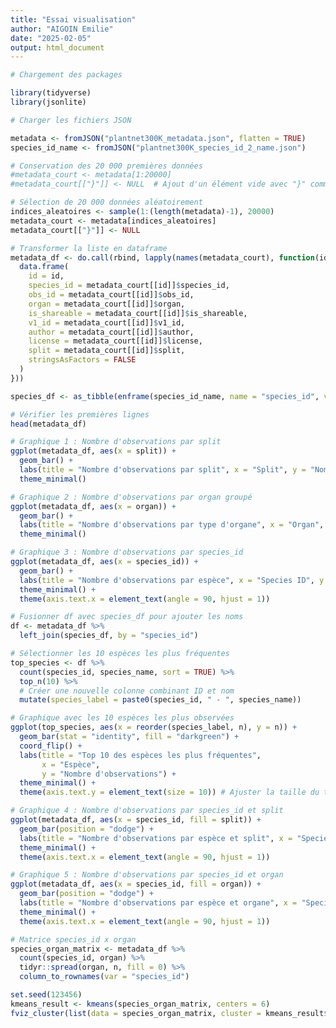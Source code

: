```yaml
---
title: "Essai visualisation"
author: "AIGOIN Emilie"
date: "2025-02-05"
output: html_document
---
```


```r

# Chargement des packages

library(tidyverse)
library(jsonlite)

```

```r

# Charger les fichiers JSON

metadata <- fromJSON("plantnet300K_metadata.json", flatten = TRUE)
species_id_name <- fromJSON("plantnet300K_species_id_2_name.json")

```

```r

# Conservation des 20 000 premières données
#metadata_court <- metadata[1:20000]
#metadata_court[["}"]] <- NULL  # Ajout d'un élément vide avec "}" comme clé pour simuler la fermeture

# Sélection de 20 000 données aléatoirement
indices_aleatoires <- sample(1:(length(metadata)-1), 20000)
metadata_court <- metadata[indices_aleatoires]
metadata_court[["}"]] <- NULL

# Transformer la liste en dataframe
metadata_df <- do.call(rbind, lapply(names(metadata_court), function(id) {
  data.frame(
    id = id,
    species_id = metadata_court[[id]]$species_id,
    obs_id = metadata_court[[id]]$obs_id,
    organ = metadata_court[[id]]$organ,
    is_shareable = metadata_court[[id]]$is_shareable,
    v1_id = metadata_court[[id]]$v1_id,
    author = metadata_court[[id]]$author,
    license = metadata_court[[id]]$license,
    split = metadata_court[[id]]$split,
    stringsAsFactors = FALSE
  )
}))

species_df <- as_tibble(enframe(species_id_name, name = "species_id", value = "species_name"))

```

```r

# Vérifier les premières lignes
head(metadata_df)

```

```r

# Graphique 1 : Nombre d'observations par split
ggplot(metadata_df, aes(x = split)) +
  geom_bar() +
  labs(title = "Nombre d'observations par split", x = "Split", y = "Nombre d'observations") +
  theme_minimal()

```

```r

# Graphique 2 : Nombre d'observations par organ groupé
ggplot(metadata_df, aes(x = organ)) +
  geom_bar() +
  labs(title = "Nombre d'observations par type d'organe", x = "Organ", y = "Nombre d'observations") +
  theme_minimal()

```

```r

# Graphique 3 : Nombre d'observations par species_id
ggplot(metadata_df, aes(x = species_id)) +
  geom_bar() +
  labs(title = "Nombre d'observations par espèce", x = "Species ID", y = "Nombre d'observations") +
  theme_minimal() +
  theme(axis.text.x = element_text(angle = 90, hjust = 1))

```

```r

# Fusionner df avec species_df pour ajouter les noms
df <- metadata_df %>%
  left_join(species_df, by = "species_id")

# Sélectionner les 10 espèces les plus fréquentes
top_species <- df %>%
  count(species_id, species_name, sort = TRUE) %>%
  top_n(10) %>%
  # Créer une nouvelle colonne combinant ID et nom
  mutate(species_label = paste0(species_id, " - ", species_name))

# Graphique avec les 10 espèces les plus observées
ggplot(top_species, aes(x = reorder(species_label, n), y = n)) +
  geom_bar(stat = "identity", fill = "darkgreen") +
  coord_flip() +
  labs(title = "Top 10 des espèces les plus fréquentes", 
       x = "Espèce", 
       y = "Nombre d'observations") +
  theme_minimal() +
  theme(axis.text.y = element_text(size = 10)) # Ajuster la taille du texte si nécessaire

```


```r

# Graphique 4 : Nombre d'observations par species_id et split
ggplot(metadata_df, aes(x = species_id, fill = split)) +
  geom_bar(position = "dodge") +
  labs(title = "Nombre d'observations par espèce et split", x = "Species ID", y = "Nombre d'observations") +
  theme_minimal() +
  theme(axis.text.x = element_text(angle = 90, hjust = 1))

```


```r

# Graphique 5 : Nombre d'observations par species_id et organ
ggplot(metadata_df, aes(x = species_id, fill = organ)) +
  geom_bar(position = "dodge") +
  labs(title = "Nombre d'observations par espèce et organe", x = "Species ID", y = "Nombre d'observations") +
  theme_minimal() +
  theme(axis.text.x = element_text(angle = 90, hjust = 1))

```

```r

# Matrice species_id x organ
species_organ_matrix <- metadata_df %>%
  count(species_id, organ) %>%
  tidyr::spread(organ, n, fill = 0) %>%
  column_to_rownames(var = "species_id")

set.seed(123456)
kmeans_result <- kmeans(species_organ_matrix, centers = 6)
fviz_cluster(list(data = species_organ_matrix, cluster = kmeans_result$cluster))

```



















